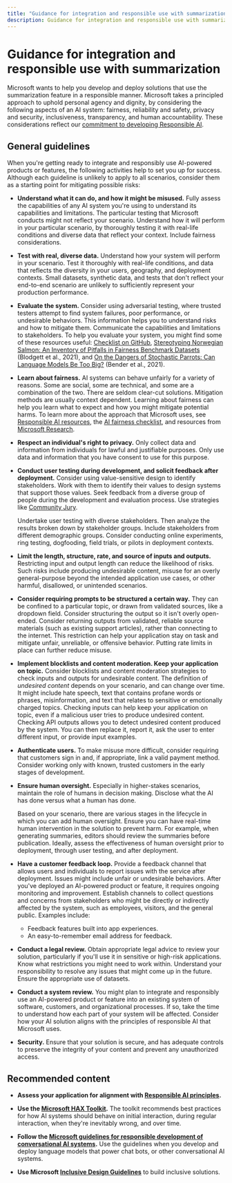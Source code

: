 ```yaml
---
title: "Guidance for integration and responsible use with summarization"
description: Guidance for integration and responsible use with summarization 
---
```


# Guidance for integration and responsible use with summarization


<NonEnglishTranslation />

Microsoft wants to help you develop and deploy solutions that use the summarization feature in a responsible manner. Microsoft takes a principled approach to uphold personal agency and dignity, by considering the following aspects of an AI system: fairness, reliability and safety, privacy and security, inclusiveness, transparency, and human accountability. These considerations reflect our [commitment to developing Responsible AI](https://www.microsoft.com/ai/responsible-ai?activetab=pivot1%3aprimaryr6).

## General guidelines

When you're getting ready to integrate and responsibly use AI-powered products or features, the following activities help to set you up for success. Although each guideline is unlikely to apply to all scenarios, consider them as a starting point for mitigating possible risks:

* **Understand what it can do, and how it might be misused.** Fully assess the capabilities of any AI system you're using to understand its capabilities and limitations. The particular testing that Microsoft conducts might not reflect your scenario. Understand how it will perform in your particular scenario, by thoroughly testing it with real-life conditions and diverse data that reflect your context. Include fairness considerations.

* **Test with real, diverse data.** Understand how your system will perform in your scenario. Test it thoroughly with real-life conditions, and data that reflects the diversity in your users, geography, and deployment contexts. Small datasets, synthetic data, and tests that don't reflect your end-to-end scenario are unlikely to sufficiently represent your production performance.

* **Evaluate the system.** Consider using adversarial testing, where trusted testers attempt to find system failures, poor performance, or undesirable behaviors. This information helps you to understand risks and how to mitigate them. Communicate the capabilities and limitations to stakeholders. To help you evaluate your system, you might find some of these resources useful: [Checklist on GitHub](https://github.com/marcotcr/checklist), [Stereotyping Norwegian Salmon: An Inventory of Pitfalls in Fairness Benchmark Datasets](https://www.microsoft.com/research/uploads/prod/2021/06/The_Salmon_paper.pdf) (Blodgett et al., 2021), and [On the Dangers of Stochastic Parrots: Can Language Models Be Too Big?](https://dl.acm.org/doi/10.1145/3442188.3445922) (Bender et al., 2021).

* **Learn about fairness.** AI systems can behave unfairly for a variety of reasons. Some are social, some are technical, and some are a combination of the two. There are seldom clear-cut solutions. Mitigation methods are usually context dependent. Learning about fairness can help you learn what to expect and how you might mitigate potential harms. To learn more about the approach that Microsoft uses, see [Responsible AI resources](https://www.microsoft.com/ai/responsible-ai-resources?activetab=pivot1%3aprimaryr4), the [AI fairness checklist](https://www.microsoft.com/research/publication/co-designing-checklists-to-understand-organizational-challenges-and-opportunities-around-fairness-in-ai/), and resources from [Microsoft Research](https://www.microsoft.com/research/theme/fate/#!publications).

* **Respect an individual's right to privacy.** Only collect data and information from individuals for lawful and justifiable purposes. Only use data and information that you have consent to use for this purpose.

* **Conduct user testing during development, and solicit feedback after deployment.** Consider using value-sensitive design to identify stakeholders. Work with them to identify their values to design systems that support those values. Seek feedback from a diverse group of people during the development and evaluation process. Use strategies like [Community Jury](/azure/architecture/guide/responsible-innovation/community-jury/).
  
  Undertake user testing with diverse stakeholders. Then analyze the results broken down by stakeholder groups. Include stakeholders from different demographic groups. Consider conducting online experiments, ring testing, dogfooding, field trials, or pilots in deployment contexts.

* **Limit the length, structure, rate, and source of inputs and outputs.** Restricting input and output length can reduce the likelihood of risks. Such risks include producing undesirable content, misuse for an overly general-purpose beyond the intended application use cases, or other harmful, disallowed, or unintended scenarios.

* **Consider requiring prompts to be structured a certain way.** They can be confined to a particular topic, or drawn from validated sources, like a dropdown field. Consider structuring the output so it isn't overly open-ended. Consider returning outputs from validated, reliable source materials (such as existing support articles), rather than connecting to the internet. This restriction can help your application stay on task and mitigate unfair, unreliable, or offensive behavior. Putting rate limits in place can further reduce misuse.

* **Implement blocklists and content moderation. Keep your application on topic.** Consider blocklists and content moderation strategies to check inputs and outputs for undesirable content. The definition of *undesired content* depends on your scenario, and can change over time. It might include hate speech, text that contains profane words or phrases, misinformation, and text that relates to sensitive or emotionally charged topics. Checking inputs can help keep your application on topic, even if a malicious user tries to produce undesired content. Checking API outputs allows you to detect undesired content produced by the system. You can then replace it, report it, ask the user to enter different input, or provide input examples.

* **Authenticate users.** To make misuse more difficult, consider requiring that customers sign in and, if appropriate, link a valid payment method. Consider working only with known, trusted customers in the early stages of development.

* **Ensure human oversight.** Especially in higher-stakes scenarios, maintain the role of humans in decision making. Disclose what the AI has done versus what a human has done.

  Based on your scenario, there are various stages in the lifecycle in which you can add human oversight. Ensure you can have real-time human intervention in the solution to prevent harm. For example, when generating summaries, editors should review the summaries before publication. Ideally, assess the effectiveness of human oversight prior to deployment, through user testing, and after deployment.

* **Have a customer feedback loop.** Provide a feedback channel that allows users and individuals to report issues with the service after deployment. Issues might include unfair or undesirable behaviors. After you've deployed an AI-powered product or feature, it requires ongoing monitoring and improvement. Establish channels to collect questions and concerns from stakeholders who might be directly or indirectly affected by the system, such as employees, visitors, and the general public. Examples include:
    - Feedback features built into app experiences.
    - An easy-to-remember email address for feedback.

* **Conduct a legal review.** Obtain appropriate legal advice to review your solution, particularly if you'll use it in sensitive or high-risk applications. Know what restrictions you might need to work within. Understand your responsibility to resolve any issues that might come up in the future. Ensure the appropriate use of datasets.

* **Conduct a system review.** You might plan to integrate and responsibly use an AI-powered product or feature into an existing system of software, customers, and organizational processes. If so, take the time to understand how each part of your system will be affected. Consider how your AI solution aligns with the principles of responsible AI that Microsoft uses.

* **Security.** Ensure that your solution is secure, and has adequate controls to preserve the integrity of your content and prevent any unauthorized access.

## Recommended content

* **Assess your application for alignment with [Responsible AI principles](https://www.microsoft.com/ai/responsible-ai-resources).**

* **Use the [Microsoft HAX Toolkit](https://www.microsoft.com/en-us/haxtoolkit/).** The toolkit recommends best practices for how AI systems should behave on initial interaction, during regular interaction, when they're inevitably wrong, and over time.

* **Follow the [Microsoft guidelines for responsible development of conversational AI systems](https://www.microsoft.com/research/publication/responsible-bots/).** Use the guidelines when you develop and deploy language models that power chat bots, or other conversational AI systems.

* **Use Microsoft [Inclusive Design Guidelines](https://www.microsoft.com/design/inclusive/)** to build inclusive solutions.
